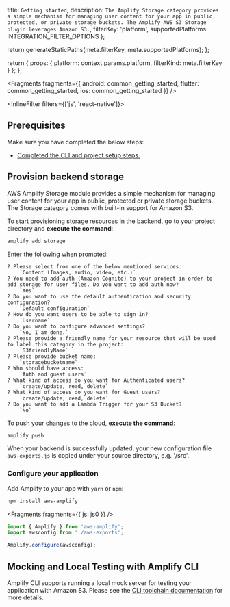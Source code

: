   title: `Getting started`,
  description: `The Amplify Storage category provides a simple mechanism for managing user content for your app in public, protected, or private storage buckets. The Amplify AWS S3 Storage plugin leverages Amazon S3.`,
  filterKey: 'platform',
  supportedPlatforms: INTEGRATION_FILTER_OPTIONS
};



  return generateStaticPaths(meta.filterKey, meta.supportedPlatforms);
};

  return {
    props: {
      platform: context.params.platform,
      filterKind: meta.filterKey
    }
  };
};


<Fragments
  fragments={{
    android: common_getting_started,
    flutter: common_getting_started,
    ios: common_getting_started
  }}
/>

<InlineFilter filters={['js', 'react-native']}>

## Prerequisites

Make sure you have completed the below steps:

- [Completed the CLI and project setup steps.](/lib/project-setup/prereq)

## Provision backend storage

AWS Amplify Storage module provides a simple mechanism for managing user content for your app in public, protected or private storage buckets. The Storage category comes with built-in support for Amazon S3.

To start provisioning storage resources in the backend, go to your project directory and **execute the command**:

```bash
amplify add storage
```

Enter the following when prompted:
```console
? Please select from one of the below mentioned services:
    `Content (Images, audio, video, etc.)`
? You need to add auth (Amazon Cognito) to your project in order to add storage for user files. Do you want to add auth now?
    `Yes`
? Do you want to use the default authentication and security configuration?
    `Default configuration`
? How do you want users to be able to sign in?
    `Username`
? Do you want to configure advanced settings?
    `No, I am done.`
? Please provide a friendly name for your resource that will be used to label this category in the project:
    `S3friendlyName`
? Please provide bucket name:
    `storagebucketname`
? Who should have access:
    `Auth and guest users`
? What kind of access do you want for Authenticated users?
    `create/update, read, delete`
? What kind of access do you want for Guest users?
    `create/update, read, delete`
? Do you want to add a Lambda Trigger for your S3 Bucket?
    `No`
```

To push your changes to the cloud, **execute the command**:

```bash
amplify push
```

When your backend is successfully updated, your new configuration file `aws-exports.js` is copied under your source directory, e.g. '/src'.

### Configure your application

Add Amplify to your app with `yarn` or `npm`:

```bash
npm install aws-amplify
```


<Fragments fragments={{ js: js0 }} />

```typescript
import { Amplify } from 'aws-amplify';
import awsconfig from './aws-exports';

Amplify.configure(awsconfig);
```

## Mocking and Local Testing with Amplify CLI
Amplify CLI supports running a local mock server for testing your application with Amazon S3. Please see the [CLI toolchain documentation](/cli/usage/mock) for more details.

</InlineFilter>
